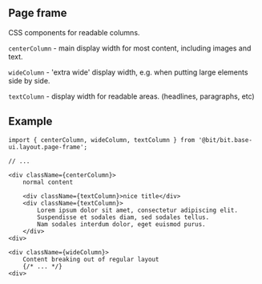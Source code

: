 ## Page frame

CSS components for readable columns.

`centerColumn` - main display width for most content, including images and text.

`wideColumn` - 'extra wide' display width, e.g. when putting large elements side by side.

`textColumn` - display width for readable areas. (headlines, paragraphs, etc)

## Example

```tsx
import { centerColumn, wideColumn, textColumn } from '@bit/bit.base-ui.layout.page-frame';

// ...

<div className={centerColumn}>
	normal content

	<div className={textColumn}>nice title</div>
	<div className={textColumn}>
		Lorem ipsum dolor sit amet, consectetur adipiscing elit.
		Suspendisse et sodales diam, sed sodales tellus.
		Nam sodales interdum dolor, eget euismod purus.
	</div>
<div>

<div className={wideColumn}>
	Content breaking out of regular layout
	{/* ... */}
<div>
```
